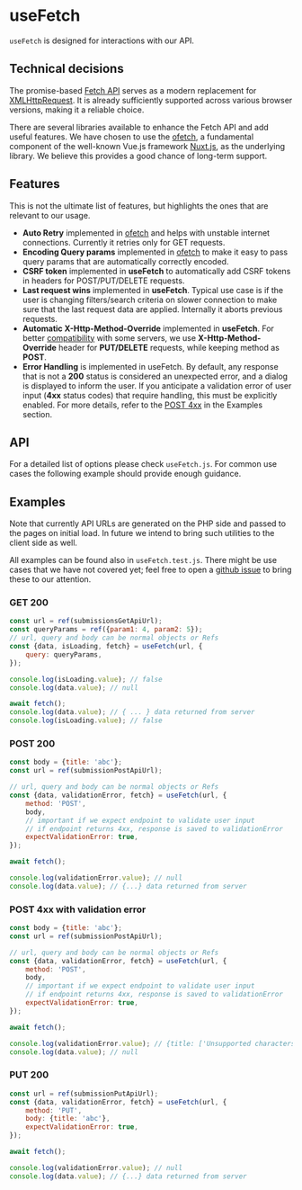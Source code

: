 
<Meta title="Composables/useFetch" />

# useFetch

`useFetch` is designed for interactions with our API.

## Technical decisions

The promise-based [Fetch API](https://developer.mozilla.org/en-US/docs/Web/API/Fetch_API) serves as a modern replacement for [XMLHttpRequest](https://developer.mozilla.org/en-US/docs/Web/API/XMLHttpRequest). It is already sufficiently supported across various browser versions, making it a reliable choice.

There are several libraries available to enhance the Fetch API and add useful features. We have chosen to use the [ofetch](https://github.com/unjs/ofetch), a fundamental component of the well-known Vue.js framework [Nuxt.js](https://nuxt.com), as the underlying library. We believe this provides a good chance of long-term support.

## Features

This is not the ultimate list of features, but highlights the ones that are relevant to our usage.

- **Auto Retry** implemented in [ofetch](https://github.com/unjs/ofetch#%EF%B8%8F-auto-retry) and helps with unstable internet connections. Currently it retries only for GET requests.
- **Encoding Query params** implemented in [ofetch](https://github.com/unjs/ofetch#%EF%B8%8F-adding-query-search-params) to make it easy to pass query params that are automatically correctly encoded.
- **CSRF token** implemented in **useFetch** to automatically add CSRF tokens in headers for POST/PUT/DELETE requests.
- **Last request wins** implemented in **useFetch**. Typical use case is if the user is changing filters/search criteria on slower connection to make sure that the last request data are applied. Internally it aborts previous requests.
- **Automatic X-Http-Method-Override** implemented in **useFetch**. For better [compatibility](https://github.com/pkp/pkp-lib/issues/5981) with some servers, we use **X-Http-Method-Override** header for **PUT/DELETE** requests, while keeping method as **POST**.
- **Error Handling** is implemented in useFetch. By default, any response that is not a **200** status is considered an unexpected error, and a dialog is displayed to inform the user. If you anticipate a validation error of user input (**4xx** status codes) that require handling, this must be explicitly enabled. For more details, refer to the [POST 4xx](?path=/docs/composables-usefetch--docs#post-4xx-with-validation-error) in the Examples section.

## API

For a detailed list of options please check `useFetch.js`. For common use cases the following example should provide enough guidance.

## Examples

Note that currently API URLs are generated on the PHP side and passed to the pages on initial load. In future we intend to bring such utilities to the client side as well.

All examples can be found also in `useFetch.test.js`. There might be use cases that we have not covered yet; feel free to open a [github issue](https://github.com/pkp/pkp-lib/issues) to bring these to our attention.

### GET 200

```javascript
const url = ref(submissionsGetApiUrl);
const queryParams = ref({param1: 4, param2: 5});
// url, query and body can be normal objects or Refs
const {data, isLoading, fetch} = useFetch(url, {
	query: queryParams,
});

console.log(isLoading.value); // false
console.log(data.value); // null

await fetch();
console.log(data.value); // { ... } data returned from server
console.log(isLoading.value); // false
```

### POST 200

```javascript
const body = {title: 'abc'};
const url = ref(submissionPostApiUrl);

// url, query and body can be normal objects or Refs
const {data, validationError, fetch} = useFetch(url, {
	method: 'POST',
	body,
	// important if we expect endpoint to validate user input
	// if endpoint returns 4xx, response is saved to validationError
	expectValidationError: true,
});

await fetch();

console.log(validationError.value); // null
console.log(data.value); // {...} data returned from server
```

### POST 4xx with validation error

```javascript
const body = {title: 'abc'};
const url = ref(submissionPostApiUrl);

// url, query and body can be normal objects or Refs
const {data, validationError, fetch} = useFetch(url, {
	method: 'POST',
	body,
	// important if we expect endpoint to validate user input
	// if endpoint returns 4xx, response is saved to validationError
	expectValidationError: true,
});

await fetch();

console.log(validationError.value); // {title: ['Unsupported characters']}
console.log(data.value); // null
```

### PUT 200

```javascript
const url = ref(submissionPutApiUrl);
const {data, validationError, fetch} = useFetch(url, {
	method: 'PUT',
	body: {title: 'abc'},
	expectValidationError: true,
});

await fetch();

console.log(validationError.value); // null
console.log(data.value); // {...} data returned from server
```
